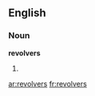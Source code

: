 ==English==

===Noun===
'''revolvers'''

# {{plural of|[[revolver]]}}

[[ar:revolvers]]
[[fr:revolvers]]